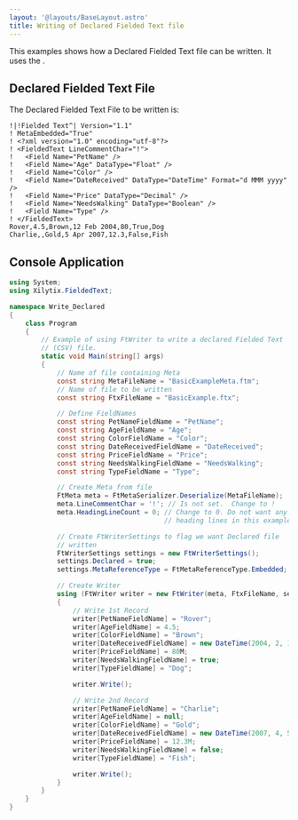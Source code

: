 ```yaml
---
layout: '@layouts/BaseLayout.astro'
title: Writing of Declared Fielded Text file
---
```



This examples shows how a Declared Fielded Text file can be written.  It uses the <Link url={csharpBasicExampleMetaFilePage.url} text="Basic Example Meta File" />.

## Declared Fielded Text File

The Declared Fielded Text File to be written is:

```text
!|!Fielded Text^| Version="1.1"
! MetaEmbedded="True"
! <?xml version="1.0" encoding="utf-8"?>
! <FieldedText LineCommentChar="!">
!   <Field Name="PetName" />
!   <Field Name="Age" DataType="Float" />
!   <Field Name="Color" />
!   <Field Name="DateReceived" DataType="DateTime" Format="d MMM yyyy" />
!   <Field Name="Price" DataType="Decimal" />
!   <Field Name="NeedsWalking" DataType="Boolean" />
!   <Field Name="Type" />
! </FieldedText>
Rover,4.5,Brown,12 Feb 2004,80,True,Dog
Charlie,,Gold,5 Apr 2007,12.3,False,Fish
```

## Console Application

```csharp
using System;
using Xilytix.FieldedText;

namespace Write_Declared
{
    class Program
    {
        // Example of using FtWriter to write a declared Fielded Text
        // (CSV) file.
        static void Main(string[] args)
        {
            // Name of file containing Meta
            const string MetaFileName = "BasicExampleMeta.ftm";
            // Name of file to be written
            const string FtxFileName = "BasicExample.ftx";

            // Define FieldNames
            const string PetNameFieldName = "PetName";
            const string AgeFieldName = "Age";
            const string ColorFieldName = "Color";
            const string DateReceivedFieldName = "DateReceived";
            const string PriceFieldName = "Price";
            const string NeedsWalkingFieldName = "NeedsWalking";
            const string TypeFieldName = "Type";

            // Create Meta from file
            FtMeta meta = FtMetaSerializer.Deserialize(MetaFileName);
            meta.LineCommentChar = '!'; // Is not set.  Change to !
            meta.HeadingLineCount = 0; // Change to 0. Do not want any
                                       // heading lines in this example

            // Create FtWriterSettings to flag we want Declared file
            // written
            FtWriterSettings settings = new FtWriterSettings();
            settings.Declared = true;
            settings.MetaReferenceType = FtMetaReferenceType.Embedded;

            // Create Writer
            using (FtWriter writer = new FtWriter(meta, FtxFileName, settings))
            {
                // Write 1st Record
                writer[PetNameFieldName] = "Rover";
                writer[AgeFieldName] = 4.5;
                writer[ColorFieldName] = "Brown";
                writer[DateReceivedFieldName] = new DateTime(2004, 2, 12);
                writer[PriceFieldName] = 80M;
                writer[NeedsWalkingFieldName] = true;
                writer[TypeFieldName] = "Dog";

                writer.Write();

                // Write 2nd Record
                writer[PetNameFieldName] = "Charlie";
                writer[AgeFieldName] = null;
                writer[ColorFieldName] = "Gold";
                writer[DateReceivedFieldName] = new DateTime(2007, 4, 5);
                writer[PriceFieldName] = 12.3M;
                writer[NeedsWalkingFieldName] = false;
                writer[TypeFieldName] = "Fish";

                writer.Write();
            }
        }
    }
}
```
